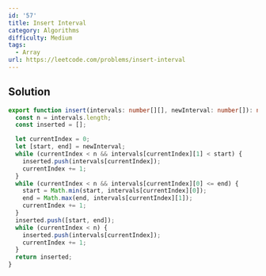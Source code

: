 ```yaml
---
id: '57'
title: Insert Interval
category: Algorithms
difficulty: Medium
tags:
  - Array
url: https://leetcode.com/problems/insert-interval
---
```


## Solution

```typescript showLineNumbers
export function insert(intervals: number[][], newInterval: number[]): number[][] {
  const n = intervals.length;
  const inserted = [];

  let currentIndex = 0;
  let [start, end] = newInterval;
  while (currentIndex < n && intervals[currentIndex][1] < start) {
    inserted.push(intervals[currentIndex]);
    currentIndex += 1;
  }
  while (currentIndex < n && intervals[currentIndex][0] <= end) {
    start = Math.min(start, intervals[currentIndex][0]);
    end = Math.max(end, intervals[currentIndex][1]);
    currentIndex += 1;
  }
  inserted.push([start, end]);
  while (currentIndex < n) {
    inserted.push(intervals[currentIndex]);
    currentIndex += 1;
  }
  return inserted;
}
```
